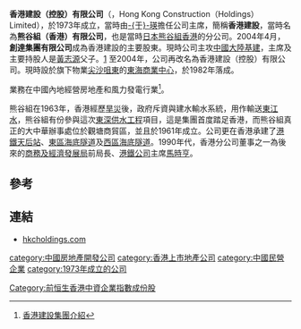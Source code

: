 '''香港建設（控股）有限公司'''（{{hkex|190}}，Hong Kong Construction（Holdings）Limited），於1973年成立，當時由[[于文瑛|-{于}-瑛]]擔任公司主席，簡稱'''香港建設'''，當時名為'''熊谷組（香港）有限公司'''，也是當時[[日本|日本]][[熊谷組|熊谷組]][[香港|香港]]的分公司{{Fact|time=2018-12-21T08:51:27+00:00}}。2004年4月，'''創達集團有限公司'''成為香港建設的主要股東。現時公司主攻[[中國大陸|中國大陸]][[基建|基建]]，主席及主要持股人是[[黃志源|黃志源]]父子。[https://web.archive.org/web/20091016215829/http://hk.biz.yahoo.com/p/hk/profile/0190.HK.html] 至2004年，公司再改名為香港建設（控股）有限公司。現時設於旗下物業[[尖沙咀東|尖沙咀東]]的[[東海商業中心|東海商業中心]]，於1982年落成。

業務在中國內地經營房地產和風力發電行業<ref>[https://www.hkcholdings.com/tc/CIProfile.aspx 香港建設集團介紹]</ref>。

熊谷組在1963年，香港經歷[[旱災|旱災]]後，政府斥資與建水輸水系統，用作輸送[[東江水|東江水]]，熊谷組有份參與這次[[東深供水工程|東深供水工程]]項目，這是集團首度踏足香港，而熊谷組真正的大中華辦事處位於觀塘商貿區，並且於1961年成立。公司更在香港承建了[[港鐵|港鐵]][[天后站|天后站]]、[[東區海底隧道|東區海底隧道]]及[[西區海底隧道|西區海底隧道]]。1990年代，香港分公司董事之一為後來的[[香港商務及經濟發展局|商務及經濟發展局]]前局長、[[港鐵公司|港鐵公司]]主席[[馬時亨|馬時亨]]。

==參考==
{{reflist}}

==連結==
*[http://www.hkcholdings.com/ hkcholdings.com]

[[category:中國房地產開發公司|category:中國房地產開發公司]]
[[category:香港上市地產公司|category:香港上市地產公司]]
[[category:中國民營企業|category:中國民營企業]]
[[category:1973年成立的公司|category:1973年成立的公司]]
[[Category:前恒生香港中資企業指數成份股|Category:前恒生香港中資企業指數成份股]]